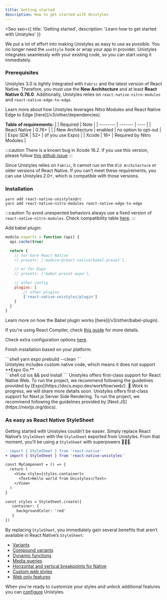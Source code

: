 ```yaml
---
title: Getting started
description: How to get started with Unistyles
---
```



<Seo
    seo={{
        title: 'Getting started',
        description: 'Learn how to get started with Unistyles'
    }}
>

We put a lot of effort into making Unistyles as easy to use as possible. You no longer need the `useStyle` hook or wrap your app in provider. Unistyles integrates seamlessly with your existing code, so you can start using it immediately.

### Prerequisites

Unistyles 3.0 is tightly integrated with `Fabric` and the latest version of React Native. Therefore, you must use the **New Architecture** and at least **React Native 0.76.0**. Additionally, Unistyles relies on `react-native-nitro-modules` and `react-native-edge-to-edge`.

<Aside>Learn more about how Unistyles leverages Nitro Modules and React Native Edge to Edge [here](/v3/other/dependencies).</Aside>

**Table of requirements:**
|  | Required | Note |
| -------- | ------- | ---- |
| React Native | 0.76+     |     |
| New Architecture    | enabled     | no option to opt-out   |
| Expo SDK    | 52+     | (if you use Expo)    |
| Xcode    | 16+     | Required by Nitro Modules    |

:::caution
There is a known bug in Xcode 16.2. If you use this version, please follow [this github issue](https://github.com/jpudysz/react-native-unistyles/issues/507#issuecomment-2602963047)
:::

Since Unistyles relies on `Fabric`, it cannot run on the `Old Architecture` or older versions of React Native. If you can’t meet these requirements, you can use Unistyles 2.0+, which is compatible with those versions.

### Installation

```shell title="Install Unistyles and its dependencies"
yarn add react-native-unistyles@rc
yarn add react-native-nitro-modules react-native-edge-to-edge
```

:::caution
To avoid unexpected behaviors always use a fixed version of `react-native-nitro-modules`.
Check compatibility table [here](https://github.com/jpudysz/react-native-unistyles?tab=readme-ov-file#installation).
:::

Add babel plugin:

```js title="babel.config.js"
module.exports = function (api) {
  api.cache(true)

  return {
    // for bare React Native
    // presets: ['module:@react-native/babel-preset'],

    // or for Expo
    // presets: ['babel-preset-expo'],

    // other config
    plugins: [
        // other plugins
        ['react-native-unistyles/plugin']
    ]
  }
}
```

<Aside>
Learn more on how the Babel plugin works [here](/v3/other/babel-plugin).

If you're using React Compiler, check [this guide](/v3/guides/react-compiler) for more details.

Check extra configuration options [here](/v3/other/babel-plugin#extra-configuration).
</Aside>

Finish installation based on your platform:

<Tabs>
  <TabItem label="Expo">
    ```shell
    yarn expo prebuild --clean
    ```
    <Aside type="caution" title="Dev client only">
      Unistyles includes custom native code, which means it does not support **Expo Go.**
    </Aside>
  </TabItem>
  <TabItem label="React Native">
    ```shell
    cd ios && pod install
    ```
  </TabItem>
  <TabItem label="React Native Web">
    Unistyles offers first-class support for React Native Web. To run the project, we recommend following the guidelines provided by [Expo](https://docs.expo.dev/workflow/web/).
  </TabItem>
  <TabItem label="Custom Web">
      🚧 Work in progress, we will share more details soon.
    </TabItem>
  <TabItem label="SSR">
    Unistyles offers first-class support for Next.js Server Side Rendering. To run the project, we recommend following the guidelines provided by [Next.JS](https://nextjs.org/docs).
  </TabItem>
</Tabs>

### As easy as React Native StyleSheet

Getting started with Unistyles couldn’t be easier. Simply replace React Native’s `StyleSheet` with the `StyleSheet` exported from Unistyles. From that moment, you’ll be using a `StyleSheet` with superpowers 🦸🏼‍♂️.

```diff lang="tsx" title="Example.tsx"
- import { StyleSheet } from 'react-native'
+ import { StyleSheet } from 'react-native-unistyles'

const MyComponent = () => {
  return (
    <View style={styles.container}>
      <Text>Hello world from Unistyles</Text>
    </View>
  )
}

const styles = StyleSheet.create({
   container: {
     backgroundColor: 'red'
   }
})
```

By replacing `StyleSheet`, you immediately gain several benefits that aren’t available in React Native’s `StyleSheet`:

- [Variants](/v3/references/variants)
- [Compound variants](/v3/references/compound-variants)
- [Dynamic functions](/v3/references/dynamic-functions)
- [Media queries](/v3/references/media-queries)
- [Horizontal and vertical breakpoints for Native](/v3/references/breakpoints#built-in-breakpoints-landscape-and-portrait)
- [Custom web styles](/v3/references/web-styles)
- [Web only features](/v3/references/web-only)

When you're ready to customize your styles and unlock additional features you can [configure](/v3/start/configuration) Unistyles.

</Seo>
